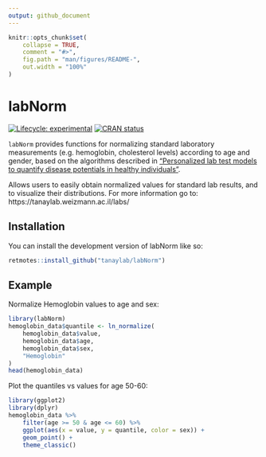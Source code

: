 ```yaml
---
output: github_document
---
```


<!-- README.md is generated from README.Rmd. Please edit that file -->

```r
knitr::opts_chunk$set(
    collapse = TRUE,
    comment = "#>",
    fig.path = "man/figures/README-",
    out.width = "100%"
)
```

# labNorm

<!-- badges: start -->
[![Lifecycle: experimental](https://img.shields.io/badge/lifecycle-experimental-orange.svg)](https://lifecycle.r-lib.org/articles/stages.html#experimental)
[![CRAN status](https://www.r-pkg.org/badges/version/labNorm)](https://CRAN.R-project.org/package=labNorm)
<!-- badges: end -->

`labNorm` provides functions for normalizing standard laboratory measurements (e.g. hemoglobin, cholesterol levels) according to age and gender, based on the algorithms described in ["Personalized lab test models to quantify disease potentials in healthy individuals"](https://doi.org/10.1038/s41591-021-01468-6). 

Allows users to easily obtain normalized values for standard lab results, and to visualize their distributions. For more information go to: https://tanaylab.weizmann.ac.il/labs/

## Installation

You can install the development version of labNorm like so:

``` r
retmotes::install_github("tanaylab/labNorm")
```

## Example

Normalize Hemoglobin values to age and sex: 

```r
library(labNorm)
hemoglobin_data$quantile <- ln_normalize(
    hemoglobin_data$value,
    hemoglobin_data$age,
    hemoglobin_data$sex,
    "Hemoglobin"
)
head(hemoglobin_data)
```

Plot the quantiles vs values for age 50-60: 

```r
library(ggplot2)
library(dplyr)
hemoglobin_data %>%
    filter(age >= 50 & age <= 60) %>%
    ggplot(aes(x = value, y = quantile, color = sex)) +
    geom_point() +
    theme_classic()
```
